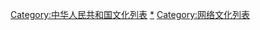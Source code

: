 [[Category:中华人民共和国文化列表|Category:中华人民共和国文化列表]]
[[Category:中国大陆网络文化|*]]
[[Category:网络文化列表|Category:网络文化列表]]